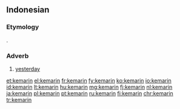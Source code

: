 ==Indonesian==

===Etymology===
{{blend|id|ke|malam|hari}}.

===Adverb===
{{head|id|adverb}}

# [[yesterday]]
#: {{ux|id|'''Kemarin''' [[aku]] [[pergi]] [[ke]] [[rumah]] [[teman]].|I was going to a friend's home '''yesterday'''.}}

[[et:kemarin]]
[[el:kemarin]]
[[fr:kemarin]]
[[fy:kemarin]]
[[ko:kemarin]]
[[io:kemarin]]
[[id:kemarin]]
[[lt:kemarin]]
[[hu:kemarin]]
[[mg:kemarin]]
[[fj:kemarin]]
[[nl:kemarin]]
[[ja:kemarin]]
[[pl:kemarin]]
[[pt:kemarin]]
[[ru:kemarin]]
[[fi:kemarin]]
[[chr:kemarin]]
[[tr:kemarin]]